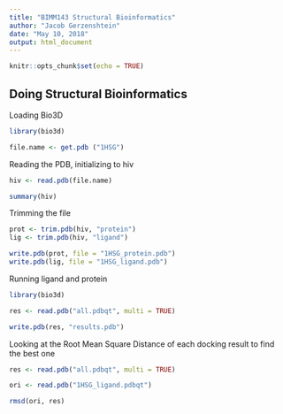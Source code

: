```yaml
---
title: "BIMM143 Structural Bioinformatics"
author: "Jacob Gerzenshtein"
date: "May 10, 2018"
output: html_document
---
```


```r
knitr::opts_chunk$set(echo = TRUE)
```

## Doing Structural Bioinformatics

Loading Bio3D

```r
library(bio3d)

file.name <- get.pdb ("1HSG")
```

Reading the PDB, initializing to hiv

```r
hiv <- read.pdb(file.name)

```


```r
summary(hiv)
```

Trimming the file 

```r
prot <- trim.pdb(hiv, "protein")
lig <- trim.pdb(hiv, "ligand")

write.pdb(prot, file = "1HSG_protein.pdb")
write.pdb(lig, file = "1HSG_ligand.pdb")
```



Running ligand and protein

```r
library(bio3d)

res <- read.pdb("all.pdbqt", multi = TRUE)

write.pdb(res, "results.pdb")
```

Looking at the Root Mean Square Distance of each docking result to find the best one

```r
res <- read.pdb("all.pdbqt", multi = TRUE)

ori <- read.pdb("1HSG_ligand.pdbqt")

rmsd(ori, res)


```

